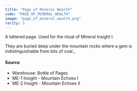 ```yaml
---
title: "Page of Mineral Wealth"
code: "PAGE_OF_MINERAL_WEALTH"
image: "page_of_mineral_wealth.png"
rarity: 3
---
```


A tattered page. Used for the ritual of Mineral Insight I.

They are buried deep under the mountain rocks where a gem is indistinguishable from bits of coal._

#### Source

- Warehouse: Bottle of Pages 
- ME-1  Insight - Mountain Echoes I
- ME-2  Insight - Mountain Echoes II
